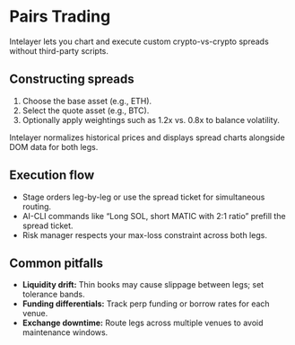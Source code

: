 # Pairs Trading

Intelayer lets you chart and execute custom crypto-vs-crypto spreads without third-party scripts.

## Constructing spreads

1. Choose the base asset (e.g., ETH).
2. Select the quote asset (e.g., BTC).
3. Optionally apply weightings such as 1.2x vs. 0.8x to balance volatility.

Intelayer normalizes historical prices and displays spread charts alongside DOM data for both legs.

## Execution flow

- Stage orders leg-by-leg or use the spread ticket for simultaneous routing.
- AI-CLI commands like “Long SOL, short MATIC with 2:1 ratio” prefill the spread ticket.
- Risk manager respects your max-loss constraint across both legs.

## Common pitfalls

- **Liquidity drift:** Thin books may cause slippage between legs; set tolerance bands.
- **Funding differentials:** Track perp funding or borrow rates for each venue.
- **Exchange downtime:** Route legs across multiple venues to avoid maintenance windows.
